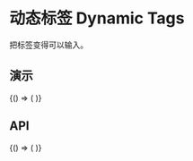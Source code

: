 
# 动态标签 Dynamic Tags

把标签变得可以输入。

## 演示

<BrowserOnly>
  {() => (<ThemeProvider>
    <Grid xGap={16} cols={2} style={{
      alignItems: 'flex-start'
    }}>
      <Grid yGap={16} cols={1}>
        <CodeBlock title="基础"
                   code={String(BasicCode)}>
          <Basic />
        </CodeBlock>
      </Grid>
    </Grid>
  </ThemeProvider>)}
</BrowserOnly>

## API
<BrowserOnly>
  {() => (
    <ThemeProvider>
      <Api />
    </ThemeProvider>
  )}
</BrowserOnly>
